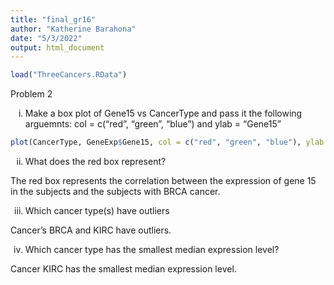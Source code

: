 ```yaml
---
title: "final_gr16"
author: "Katherine Barahona"
date: "5/3/2022"
output: html_document
---
```










































```r
load("ThreeCancers.RData")
```

Problem 2

(i) Make a box plot of Gene15 vs CancerType and pass it the following arguemnts: col = c("red", "green", "blue") and ylab = "Gene15"
```r
plot(CancerType, GeneExp$Gene15, col = c("red", "green", "blue"), ylab = "Gene 15")
```

(ii) What does the red box represent?

The red box represents the correlation between the expression of gene 15 in the subjects and the subjects with BRCA cancer. 

(iii) Which cancer type(s) have outliers

Cancer's BRCA and KIRC have outliers.

(iv) Which cancer type has the smallest median expression level?

Cancer KIRC has the smallest median expression level. 

